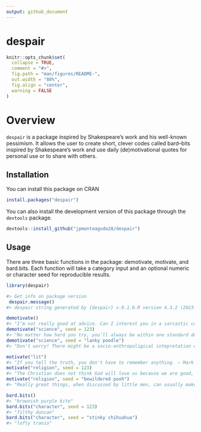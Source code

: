 ```yaml
---
output: github_document
---
```


# despair


```r
knitr::opts_chunk$set(
  collapse = TRUE,
  comment = "#>",
  fig.path = "man/figures/README-",
  out.width = "80%",
  fig.align = "center",
  warning = FALSE
)
```

# Overview

`despair` is a package inspired by Shakespeare's work and his well-known pessimism. It allows the user to create short, clever codes called bard–bits inspired by Shakespeare's work and use daily (de)motivational quotes for personal use or to share with others.

## Installation

You can install this package on CRAN

``` r
install.packages("despair")
```
You can also install the development version of this package through the `devtools` package.
```r
devtools::install_github("jpmonteagudo28/despair")
```

## Usage

There are three basic functions in the package: demotivate, motivate, and bard.bits. Each function will take a category input and an optional numeric or character seed for reproducible results.

```r
library(despair)

#> Get info on package version 
 despair.message()
#> despair string generated by {despair} v.0.1.0.R version 4.3.2 (2023-10-31 ucrt).

demotivate()
#> "I’m not really good at advice. Can I interest you in a sarcastic comment?"
demotivate("science", seed = 123)
#> "No matter how hard you try, you’ll always be within one standard deviation of average."
demotivate("science", seed = "lanky poodle")
#> "Don't worry! There might be a socio-anthropoligical intepretation of your results"

motivate("lit")
#> "If you tell the truth, you don't have to remember anything. — Mark Twain"
motivate("religion", seed = 123)
#> "The Christian does not think God will love us because we are good, but that God will make us good because He loves us. - C.S. Lewis"
motivate("religion", seed = "bewildered pooh")
#> "Really great things, when discussed by little men, can usually make such men grow big. - Augustine of Hippo"

bard.bits()
#> "brownish purple kite"
bard.bits("character", seed = 123)
#> "filthy duncan"
bard.bits("character", seed = "stinky chihuahua")
#> "lofty tranio"
```

